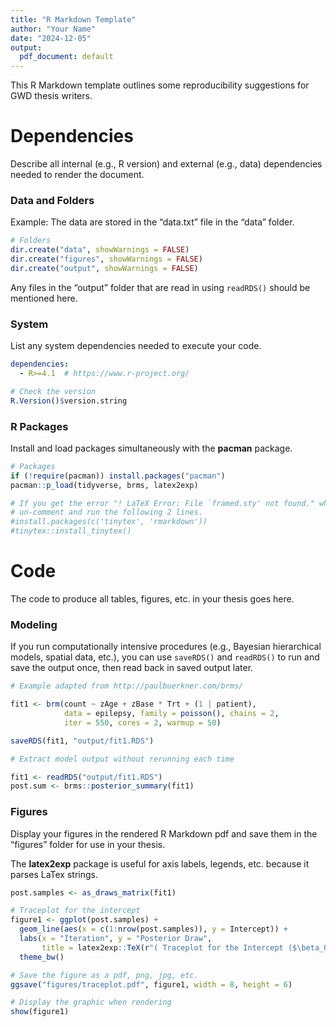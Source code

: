 ```yaml
---
title: "R Markdown Template"
author: "Your Name"
date: "2024-12-05"
output:
  pdf_document: default
---
```


This R Markdown template outlines some reproducibility suggestions for GWD thesis writers.

# Dependencies

Describe all internal (e.g., R version) and external (e.g., data) dependencies needed to render the document. 

### Data and Folders

Example: The data are stored in the "data.txt" file in the "data" folder.

```r
# Folders
dir.create("data", showWarnings = FALSE)
dir.create("figures", showWarnings = FALSE)
dir.create("output", showWarnings = FALSE)
```

Any files in the "output" folder that are read in using `readRDS()` should be mentioned here.

### System

List any system dependencies needed to execute your code. 

```yaml
dependencies:
  - R>=4.1  # https://www.r-project.org/
```

```r
# Check the version
R.Version()$version.string
```

### R Packages

Install and load packages simultaneously with the **pacman** package.

```r
# Packages
if (!require(pacman)) install.packages("pacman")
pacman::p_load(tidyverse, brms, latex2exp)

# If you get the error "! LaTeX Error: File `framed.sty' not found." when rendering,
# un-comment and run the following 2 lines.
#install.packages(c('tinytex', 'rmarkdown'))
#tinytex::install_tinytex()
```

# Code

The code to produce all tables, figures, etc. in your thesis goes here.

### Modeling

If you run computationally intensive procedures (e.g., Bayesian hierarchical models, spatial data, etc.), you can use `saveRDS()` and `readRDS()` to run and save the output once, then read back in saved output later.

```r
# Example adapted from http://paulbuerkner.com/brms/

fit1 <- brm(count ~ zAge + zBase * Trt + (1 | patient),
            data = epilepsy, family = poisson(), chains = 2, 
            iter = 550, cores = 2, warmup = 50)

saveRDS(fit1, "output/fit1.RDS")
```

```r
# Extract model output without rerunning each time

fit1 <- readRDS("output/fit1.RDS")
post.sum <- brms::posterior_summary(fit1)
```

### Figures

Display your figures in the rendered R Markdown pdf and save them in the "figures" folder for use in your thesis. 

The **latex2exp** package is useful for axis labels, legends, etc. because it parses LaTex strings.

```r
post.samples <- as_draws_matrix(fit1)

# Traceplot for the intercept
figure1 <- ggplot(post.samples) + 
  geom_line(aes(x = c(1:nrow(post.samples)), y = Intercept)) +
  labs(x = "Iteration", y = "Posterior Draw", 
       title = latex2exp::TeX(r"( Traceplot for the Intercept ($\beta_0$) )")) + 
  theme_bw()

# Save the figure as a pdf, png, jpg, etc.
ggsave("figures/traceplot.pdf", figure1, width = 8, height = 6) 

# Display the graphic when rendering
show(figure1)
```






